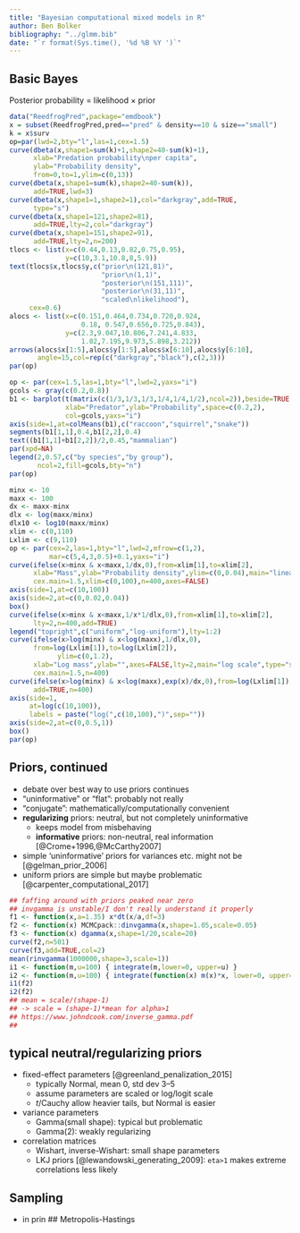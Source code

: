 ```yaml
---
title: "Bayesian computational mixed models in R"
author: Ben Bolker
bibliography: "../glmm.bib"
date: "`r format(Sys.time(), '%d %B %Y ')`"
---
```


## Basic Bayes

Posterior probability = likelihood $\times$ prior

```r
data("ReedfrogPred",package="emdbook")
x = subset(ReedfrogPred,pred=="pred" & density==10 & size=="small")
k = x$surv
op=par(lwd=2,bty="l",las=1,cex=1.5)
curve(dbeta(x,shape1=sum(k)+1,shape2=40-sum(k)+1),
      xlab="Predation probability\nper capita",
      ylab="Probability density",
      from=0,to=1,ylim=c(0,13))
curve(dbeta(x,shape1=sum(k),shape2=40-sum(k)),
      add=TRUE,lwd=3)
curve(dbeta(x,shape1=1,shape2=1),col="darkgray",add=TRUE,
      type="s")
curve(dbeta(x,shape1=121,shape2=81),
      add=TRUE,lty=2,col="darkgray")
curve(dbeta(x,shape1=151,shape2=91),
      add=TRUE,lty=2,n=200)
tlocs <- list(x=c(0.44,0.13,0.82,0.75,0.95),
              y=c(10,3.1,10.8,8,5.9))
text(tlocs$x,tlocs$y,c("prior\n(121,81)",
                       "prior\n(1,1)",
                       "posterior\n(151,111)",
                       "posterior\n(31,11)",
                       "scaled\nlikelihood"),
     cex=0.6)
alocs <- list(x=c(0.151,0.464,0.734,0.720,0.924,
                  0.18, 0.547,0.656,0.725,0.843),
              y=c(2.3,9.047,10.806,7.241,4.833,
                  1.02,7.195,9.973,5.898,3.212))
arrows(alocs$x[1:5],alocs$y[1:5],alocs$x[6:10],alocs$y[6:10],
       angle=15,col=rep(c("darkgray","black"),c(2,3)))
par(op)
```

```r
op <- par(cex=1.5,las=1,bty="l",lwd=2,yaxs="i")
gcols <- gray(c(0.2,0.8))
b1 <- barplot(t(matrix(c(1/3,1/3,1/3,1/4,1/4,1/2),ncol=2)),beside=TRUE,
              xlab="Predator",ylab="Probability",space=c(0.2,2),
              col=gcols,yaxs="i")
axis(side=1,at=colMeans(b1),c("raccoon","squirrel","snake"))
segments(b1[1,1],0.4,b1[2,2],0.4)
text((b1[1,1]+b1[2,2])/2,0.45,"mammalian")
par(xpd=NA)
legend(2,0.57,c("by species","by group"),
       ncol=2,fill=gcols,bty="n")
par(op)
```

```r
minx <- 10
maxx <- 100
dx <- maxx-minx
dlx <- log(maxx/minx)
dlx10 <- log10(maxx/minx)
xlim <- c(0,110)
Lxlim <- c(9,110)
op <- par(cex=2,las=1,bty="l",lwd=2,mfrow=c(1,2),
          mar=c(5,4,3,0.5)+0.1,yaxs="i")
curve(ifelse(x>minx & x<maxx,1/dx,0),from=xlim[1],to=xlim[2],
      xlab="Mass",ylab="Probability density",ylim=c(0,0.04),main="linear scale",type="s",
      cex.main=1.5,xlim=c(0,100),n=400,axes=FALSE)
axis(side=1,at=c(10,100))
axis(side=2,at=c(0,0.02,0.04))
box()
curve(ifelse(x>minx & x<maxx,1/x*1/dlx,0),from=xlim[1],to=xlim[2],
      lty=2,n=400,add=TRUE)
legend("topright",c("uniform","log-uniform"),lty=1:2)
curve(ifelse(x>log(minx) & x<log(maxx),1/dlx,0),
      from=log(Lxlim[1]),to=log(Lxlim[2]),
            ylim=c(0,1.2),
      xlab="Log mass",ylab="",axes=FALSE,lty=2,main="log scale",type="s",
      cex.main=1.5,n=400)
curve(ifelse(x>log(minx) & x<log(maxx),exp(x)/dx,0),from=log(Lxlim[1]),to=log(Lxlim[2]),
      add=TRUE,n=400)
axis(side=1,
     at=log(c(10,100)),
     labels = paste("log(",c(10,100),")",sep=""))
axis(side=2,at=c(0,0.5,1))
box()
par(op)
```

## Priors, continued

- debate over best way to use priors continues
- "uninformative" or "flat": probably not really
- "conjugate": mathematically/computationally convenient
- **regularizing** priors: neutral, but not completely uninformative
     - keeps model from misbehaving
	 - **informative** priors: non-neutral, real information [@Crome+1996,@McCarthy2007]
- simple 'uninformative' priors for variances etc. might not be [@gelman_prior_2006]
- uniform priors are simple but maybe problematic [@carpenter_computational_2017]

```r
## faffing around with priors peaked near zero
## invgamma is unstable/I don't really understand it properly
f1 <- function(x,a=1.35) x*dt(x/a,df=3)
f2 <- function(x) MCMCpack::dinvgamma(x,shape=1.05,scale=0.05)
f3 <- function(x) dgamma(x,shape=1/20,scale=20)
curve(f2,n=501)
curve(f3,add=TRUE,col=2)
mean(rinvgamma(1000000,shape=3,scale=1))
i1 <- function(m,u=100) { integrate(m,lower=0, upper=u) }
i2 <- function(m,u=100) { integrate(function(x) m(x)*x, lower=0, upper=u) }
i1(f2)
i2(f2)
## mean = scale/(shape-1)
## -> scale = (shape-1)*mean for alpha>1
## https://www.johndcook.com/inverse_gamma.pdf
## 
```

## typical neutral/regularizing priors

- fixed-effect parameters  [@greenland_penalization_2015]
    - typically Normal, mean 0, std dev 3--5 
    - assume parameters are scaled or log/logit scale
	- $t$/Cauchy allow heavier tails, but Normal is easier
- variance parameters
    - Gamma(small shape): typical but problematic
    - Gamma(2): weakly regularizing
- correlation matrices
    - Wishart, inverse-Wishart: small shape parameters
    - LKJ priors [@lewandowski_generating_2009]: `eta>1` makes extreme correlations less likely

## Sampling

- in prin
## Metropolis-Hastings

